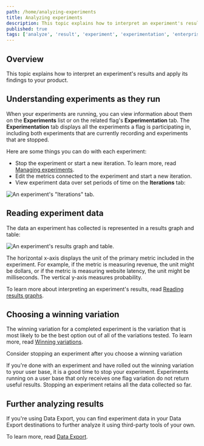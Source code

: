 ```yaml
---
path: /home/analyzing-experiments
title: Analyzing experiments
description: This topic explains how to interpret an experiment's results and apply its findings to your product.
published: true
tags: ['analyze', 'result', 'experiment', 'experimentation', 'enterprise']
---
```


## Overview

This topic explains how to interpret an experiment's results and apply its findings to your product.

## Understanding experiments as they run

When your experiments are running, you can view information about them on the **Experiments** list or on the related flag's **Experimentation** tab. The **Experimentation** tab displays all the experiments a flag is participating in, including both experiments that are currently recording and experiments that are stopped.

Here are some things you can do with each experiment:

- Stop the experiment or start a new iteration. To learn more, read [Managing experiments](/home/analyzing-experiments/managing).
- Edit the metrics connected to the experiment and start a new iteration.
- View experiment data over set periods of time on the **Iterations** tab:

![An experiment's "Iterations" tab.](experiment-iterations-tab.png)

## Reading experiment data

The data an experiment has collected is represented in a results graph and table:

![An experiment's results graph and table.](experiment-results-table-graph.png)

The horizontal x-axis displays the unit of the primary metric included in the experiment. For example, if the metric is measuring revenue, the unit might be dollars, or if the metric is measuring website latency, the unit might be milliseconds. The vertical y-axis measures probability.

To learn more about interpreting an experiment's results, read [Reading results graphs](/home/analyzing-experiments/results).

## Choosing a winning variation

The winning variation for a completed experiment is the variation that is most likely to be the best option out of all of the variations tested. To learn more, read [Winning variations](/home/analyzing-experiments/winning-variation).

<Callout intent="info">
<CalloutTitle>Consider stopping an experiment after you choose a winning variation</CalloutTitle>
<CalloutDescription>

If you're done with an experiment and have rolled out the winning variation to your user base, it is a good time to stop your experiment. Experiments running on a user base that only receives one flag variation do not return useful results. Stopping an experiment retains all the data collected so far.

</CalloutDescription>
</Callout>

## Further analyzing results

If you're using Data Export, you can find experiment data in your Data Export destinations to further analyze it using third-party tools of your own.

To learn more, read [Data Export](/home/data-export).
